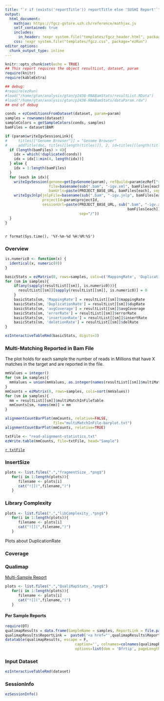```yaml
---
title: "`r if (exists('reportTitle')) reportTitle else 'SUSHI Report'`"
output: 
  html_document:
    mathjax: https://fgcz-gstore.uzh.ch/reference/mathjax.js
    self_contained: true
    includes:
      in_header: !expr system.file("templates/fgcz_header.html", package="ezRun")
    css: !expr system.file("templates/fgcz.css", package="ezRun")
editor_options: 
  chunk_output_type: inline
---
```


```r
knitr::opts_chunk$set(echo = TRUE)
## This report requires the object resultList, dataset, param
require(knitr)
require(kableExtra)
```

```r
## debug:
#require(ezRun)
#load("/home/gtan/analysis/gtan/p2438-RNABamStats/resultList.RData")
#load("/home/gtan/analysis/gtan/p2438-RNABamStats/dataParam.rda")
## end of debug

conds = ezConditionsFromDataset(dataset, param=param)
samples = rownames(dataset)
sampleColors = getSampleColors(conds, samples)
bamFiles = dataset$BAM
```

```r
if (param$writeIgvSessionLink){
#     titles[["Genome Browser"]] = "Genome Browser"
#     addTitle(doc, titles[[length(titles)]], 2, id=titles[[length(titles)]]) ## NOTEP: igv links are not yet added to the report.
  if (length(bamFiles) > 4){
    idx = which(!duplicated(conds))
    idx = idx[1:min(4, length(idx))]
  } else {
    idx = 1:length(bamFiles)
  }
  for (each in idx){
    writeIgvSession(genome=getIgvGenome(param), refBuild=param$ezRef["refBuild"],
                    file=basename(sub(".bam", "-igv.xml", bamFiles[each])),
                    bamUrls=paste(PROJECT_BASE_URL, bamFiles[each], sep="/"))
    writeIgvJnlp(jnlpFile=basename(sub(".bam", "-igv.jnlp", bamFiles[each])),
                 projectId=param$projectId,
                 sessionUrl=paste(PROJECT_BASE_URL, sub(".bam", "-igv.xml", 
                                                        bamFiles[each]), 
                                  sep="/"))
  }
}
```

## {.tabset}
`r format(Sys.time(), '%Y-%m-%d %H:%M:%S')`

<!-- ### Read Alignment Statistics -->
### Overview

```r
is.numeric0 <- function(x) {
  identical(x, numeric(0))
}

basicStats = ezMatrix(0, rows=samples, cols=c('MappingRate', 'DuplicationRate', 'avgCoverage', 'errorRate', 'insertionRate', 'deletionRate'))
for (sm in samples){
    if(any(sapply(resultList[[sm]], is.numeric0))){
      resultList[[sm]][sapply(resultList[[sm]], is.numeric0)] = 0
    }
    basicStats[sm, 'MappingRate'] = resultList[[sm]]$mappingRate
    basicStats[sm, 'DuplicationRate'] = resultList[[sm]]$dupRate
    basicStats[sm, 'avgCoverage'] = resultList[[sm]]$avgCoverage
    basicStats[sm, 'errorRate'] = resultList[[sm]]$errorRate
    basicStats[sm, 'insertionRate'] = resultList[[sm]]$insertRate
    basicStats[sm, 'deletionRate'] = resultList[[sm]]$delRate
}

ezInteractiveTableRmd(basicStats, digits=3)
```

### Multi-Matching Reported in Bam File
The plot holds for each sample the number of reads in Millions 
that have X matches in the target and are reported in the file.

```r
mmValues = integer()
for (sm in samples){
  mmValues = union(mmValues, as.integer(names(resultList[[sm]]$multiMatchInFileTable)))
}
mmCounts = ezMatrix(0, rows=samples, cols=sort(mmValues))
for (sm in samples){
  mm = resultList[[sm]]$multiMatchInFileTable
  mmCounts[sm, names(mm)] = mm
}
```

```r
alignmentCountBarPlot(mmCounts, relative=FALSE,
                      file="multiMatchInFile-barplot.txt")
alignmentCountBarPlot(mmCounts, relative=TRUE)
```

```r
txtFile <- "read-alignment-statistics.txt"
ezWrite.table(mmCounts, file=txtFile, head="Sample")
```
[`r txtFile`](`r txtFile`)

### InsertSize

```r
plots <- list.files(".","fragmentSize_.*png$")
   for(i in 1:length(plots)){
      filename <- plots[i]
      cat("![](",filename,")")
   }
```

### Library Complexity

```r
plots <- list.files(".","libComplexity_.*png$")
   for(i in 1:length(plots)){
      filename <- plots[i]
      cat("![](",filename,")")
   }
```

Plots about DuplicationRate


### Coverage



### Qualimap

[Multi-Sample Report](qualimap_MultiSample/multisampleBamQcReport.html)

```r
plots <- list.files(".","QualiMapStats_.*png$")
   for(i in 1:length(plots)){
      filename <- plots[i]
      cat("![](",filename,")")
   }
```

#### Per Sample Reports

```r
require(DT)
qualimapResults = data.frame(SampleName = samples, ReportLink = file.path(samples, 'qualimapReport.html'), stringsAsFactors = F)
qualimapResults$ReportLink =  paste0('<a href="',qualimapResults$ReportLink,'">',qualimapResults$ReportLink,'</a>') 
datatable(qualimapResults, escape = F,
                                caption='', colnames=colnames(qualimapResults),
                                options=list(dom = 'Bfrtip', pageLength=25, autoWidth=TRUE))
```

### Input Dataset
```r
ezInteractiveTableRmd(dataset)
```

### SessionInfo
```r
ezSessionInfo()
```
